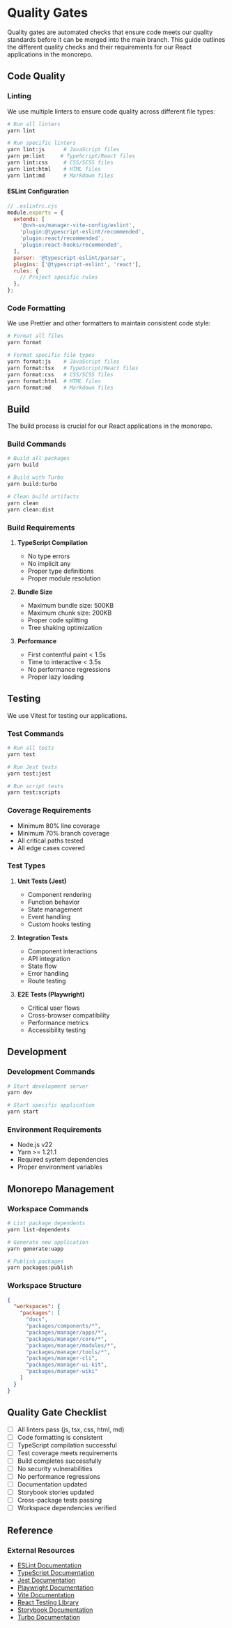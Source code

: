
<Meta title="Guidelines/Quality Gates" />

# Quality Gates

Quality gates are automated checks that ensure code meets our quality standards before it can be merged into the main branch. This guide outlines the different quality checks and their requirements for our React applications in the monorepo.

## Code Quality

### Linting

We use multiple linters to ensure code quality across different file types:

```bash
# Run all linters
yarn lint

# Run specific linters
yarn lint:js      # JavaScript files
yarn pm:lint     # TypeScript/React files
yarn lint:css     # CSS/SCSS files
yarn lint:html    # HTML files
yarn lint:md      # Markdown files
```

#### ESLint Configuration
```js
// .eslintrc.cjs
module.exports = {
  extends: [
    '@ovh-ux/manager-vite-config/eslint',
    'plugin:@typescript-eslint/recommended',
    'plugin:react/recommended',
    'plugin:react-hooks/recommended',
  ],
  parser: '@typescript-eslint/parser',
  plugins: ['@typescript-eslint', 'react'],
  rules: {
    // Project specific rules
  },
};
```

### Code Formatting

We use Prettier and other formatters to maintain consistent code style:

```bash
# Format all files
yarn format

# Format specific file types
yarn format:js    # JavaScript files
yarn format:tsx   # TypeScript/React files
yarn format:css   # CSS/SCSS files
yarn format:html  # HTML files
yarn format:md    # Markdown files
```

## Build

The build process is crucial for our React applications in the monorepo.

### Build Commands
```bash
# Build all packages
yarn build

# Build with Turbo
yarn build:turbo

# Clean build artifacts
yarn clean
yarn clean:dist
```

### Build Requirements
1. **TypeScript Compilation**
   - No type errors
   - No implicit any
   - Proper type definitions
   - Proper module resolution

2. **Bundle Size**
   - Maximum bundle size: 500KB
   - Maximum chunk size: 200KB
   - Proper code splitting
   - Tree shaking optimization

3. **Performance**
   - First contentful paint < 1.5s
   - Time to interactive < 3.5s
   - No performance regressions
   - Proper lazy loading

## Testing

We use Vitest for testing our applications.

### Test Commands
```bash
# Run all tests
yarn test

# Run Jest tests
yarn test:jest

# Run script tests
yarn test:scripts
```

### Coverage Requirements
- Minimum 80% line coverage
- Minimum 70% branch coverage
- All critical paths tested
- All edge cases covered

### Test Types
1. **Unit Tests (Jest)**
   - Component rendering
   - Function behavior
   - State management
   - Event handling
   - Custom hooks testing

2. **Integration Tests**
   - Component interactions
   - API integration
   - State flow
   - Error handling
   - Route testing

3. **E2E Tests (Playwright)**
   - Critical user flows
   - Cross-browser compatibility
   - Performance metrics
   - Accessibility testing

## Development

### Development Commands
```bash
# Start development server
yarn dev

# Start specific application
yarn start
```

### Environment Requirements
- Node.js v22
- Yarn >= 1.21.1
- Required system dependencies
- Proper environment variables

## Monorepo Management

### Workspace Commands
```bash
# List package dependents
yarn list-dependents

# Generate new application
yarn generate:uapp

# Publish packages
yarn packages:publish
```

### Workspace Structure
```json
{
  "workspaces": {
    "packages": [
      "docs",
      "packages/components/*",
      "packages/manager/apps/*",
      "packages/manager/core/*",
      "packages/manager/modules/*",
      "packages/manager/tools/*",
      "packages/manager-cli",
      "packages/manager-ui-kit",
      "packages/manager-wiki"
    ]
  }
}
```

## Quality Gate Checklist

- [ ] All linters pass (js, tsx, css, html, md)
- [ ] Code formatting is consistent
- [ ] TypeScript compilation successful
- [ ] Test coverage meets requirements
- [ ] Build completes successfully
- [ ] No security vulnerabilities
- [ ] No performance regressions
- [ ] Documentation updated
- [ ] Storybook stories updated
- [ ] Cross-package tests passing
- [ ] Workspace dependencies verified

## Reference

### External Resources
- [ESLint Documentation](https://eslint.org/docs/latest/)
- [TypeScript Documentation](https://www.typescriptlang.org/docs/)
- [Jest Documentation](https://jestjs.io/docs/getting-started)
- [Playwright Documentation](https://playwright.dev/docs/intro)
- [Vite Documentation](https://vitejs.dev/guide/)
- [React Testing Library](https://testing-library.com/docs/react-testing-library/intro/)
- [Storybook Documentation](https://storybook.js.org/docs/react/get-started/introduction)
- [Turbo Documentation](https://turbo.build/repo/docs)
